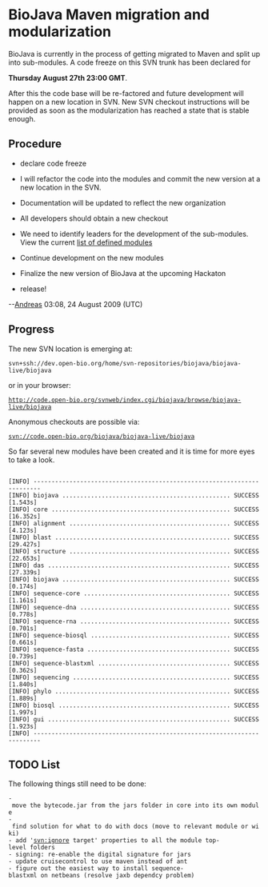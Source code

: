 = BioJava Maven migration and modularization =

BioJava is currently in the process of getting migrated to Maven and split up into sub-modules. A code freeze on this SVN trunk has been declared for

'''Thursday August 27th 23:00 GMT'''.

After this the code base will be re-factored and future development will happen on a new location in SVN. New SVN checkout instructions will be provided as soon as the modularization has reached a state that is stable enough.

== Procedure ==

* declare code freeze

* I will refactor the code into the modules and commit the new version at a new location in the SVN.

* Documentation will be updated to reflect the new organization

* All developers should obtain a new checkout

* We need to identify leaders for the development of the sub-modules. View the current [[BioJava:Modules|list of defined modules]] 

* Continue development on the new modules

* Finalize the new version of BioJava at the upcoming Hackaton

* release!

--[[User:Andreas|Andreas]] 03:08, 24 August 2009 (UTC)

== Progress ==

The new SVN location is emerging at:
 svn+ssh://dev.open-bio.org/home/svn-repositories/biojava/biojava-live/biojava

or in your browser:

 http://code.open-bio.org/svnweb/index.cgi/biojava/browse/biojava-live/biojava

Anonymous checkouts are possible via:

 svn://code.open-bio.org/biojava/biojava-live/biojava


So far several new modules have been created and it is time for more eyes to take a look.
<pre>

[INFO] ------------------------------------------------------------------------
[INFO] biojava ............................................... SUCCESS [1.543s]
[INFO] core .................................................. SUCCESS [16.352s]
[INFO] alignment ............................................. SUCCESS [4.123s]
[INFO] blast ................................................. SUCCESS [29.427s]
[INFO] structure ............................................. SUCCESS [22.653s]
[INFO] das ................................................... SUCCESS [27.339s]
[INFO] biojava ............................................... SUCCESS [0.174s]
[INFO] sequence-core ......................................... SUCCESS [1.161s]
[INFO] sequence-dna .......................................... SUCCESS [0.778s]
[INFO] sequence-rna .......................................... SUCCESS [0.701s]
[INFO] sequence-biosql ....................................... SUCCESS [0.661s]
[INFO] sequence-fasta ........................................ SUCCESS [0.739s]
[INFO] sequence-blastxml ..................................... SUCCESS [0.362s]
[INFO] sequencing ............................................ SUCCESS [1.840s]
[INFO] phylo ................................................. SUCCESS [1.889s]
[INFO] biosql ................................................ SUCCESS [1.997s]
[INFO] gui ................................................... SUCCESS [1.923s]
[INFO] ------------------------------------------------------------------------
</pre>

== TODO List ==

The following things still need to be done:

 - move the bytecode.jar from the jars folder in core into its own module
 - find solution for what to do with docs (move to relevant module or wiki)
 - add 'svn:ignore target' properties to all the module top-level folders
 - signing: re-enable the digital signature for jars
 - update cruisecontrol to use maven instead of ant
 - figure out the easiest way to install sequence-blastxml on netbeans (resolve jaxb dependcy problem)